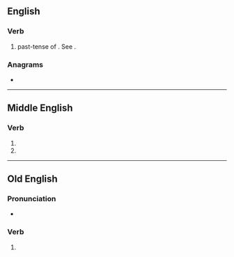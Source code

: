 ==English==

===Verb===
{{head|en|verb}}

# {{lb|en|obsolete}} past-tense of {{m|en|will}}. See {{m|en|would}}.

===Anagrams===
* {{anagrams|en|a=delow|dowel|dowle|lowed|owled}}

----

==Middle English==

===Verb===
{{head|enm|verb form}}

# {{inflection of|enm|willen||simple past}}
# {{inflection of|enm|willen||past participle}}

----

==Old English==

===Pronunciation===
* {{IPA|ang|/ˈwolde/}}

===Verb===
{{head|ang|verb form}}

# {{inflection of|ang|willan||1//3|s|pret|;|sub|s|pret}}